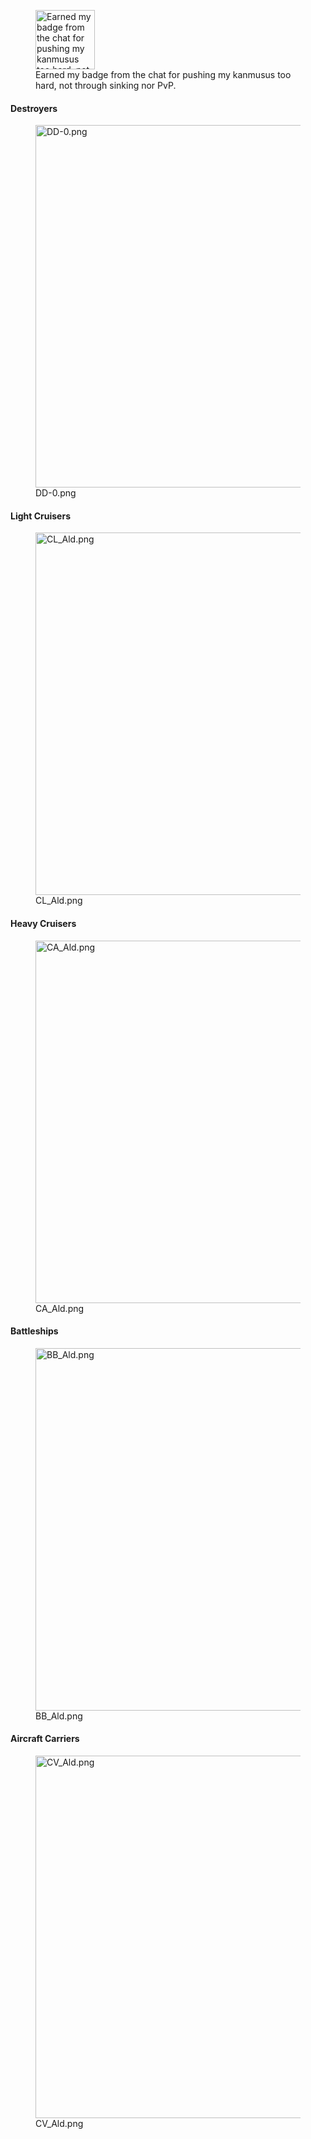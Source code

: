 [[File:Kuso teitoku.png|thumb|95x95px|Earned my badge from the chat for pushing my kanmusus too hard, not through sinking nor PvP.]]
==== Destroyers ====
[[File:DD-0.png|left|thumb|580x580px]]

==== Light Cruisers ====
[[File:CL Ald.png|left|thumb|580x580px]]

==== Heavy Cruisers ====
[[File:CA Ald.png|left|thumb|580x580px]]

==== Battleships ====
[[File:BB Ald.png|left|thumb|580x580px]]

==== Aircraft Carriers ====
[[File:CV Ald.png|left|thumb|580x580px]]
